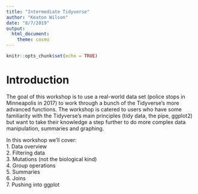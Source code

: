 ```yaml
---
title: "Intermediate Tidyverse"
author: "Keaton Wilson"
date: "8/7/2019"
output: 
  html_document: 
    theme: cosmo
---
```


```r
knitr::opts_chunk$set(echo = TRUE)
```

# Introduction  
The goal of this workshop is to use a real-world data set (police 
stops in Minneapolis in 2017) to work through a bunch of the Tidyverse's more 
advanced functions. The workshop is catered to users who have some familiarity 
with the Tidyverse's main principles (tidy data, the pipe, ggplot2) but want to 
take their knowledge a step further to do more complex data manipulation, 
summaries and graphing.  

In this workshop we'll cover:  
1. Data overview  
2. Filtering data  
3. Mutations (not the biological kind)  
4. Group operations  
5. Summaries  
6. Joins  
7. Pushing into ggplot  


